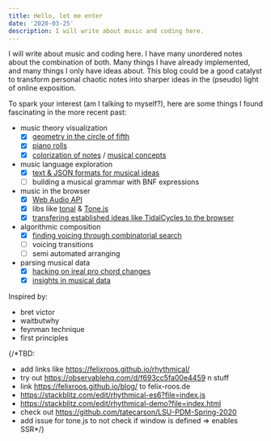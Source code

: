 ```yaml
---
title: Hello, let me enter
date: '2020-03-25'
description: I will write about music and coding here.
---
```


I will write about music and coding here. I have many unordered notes about the combination of both. Many things I have already implemented, and many things I only have ideas about. This blog could be a good catalyst to transform personal chaotic notes into sharper ideas in the (pseudo) light of online exposition.

To spark your interest (am I talking to myself?), here are some things I found fascinating in the more recent past:

- music theory visualization
  - [x] [geometry in the circle of fifth](./pitch-class-sets)
  - [x] [piano rolls](./svg-piano-roll)
  - [x] [colorization of notes](./coloring-pitches) / [musical concepts](./coloring-scales)
- music language exploration
  - [x] [text & JSON formats for musical ideas](./rhythmical-arrays)
  - [ ] building a musical grammar with BNF expressions
- music in the browser
  - [x] [Web Audio API](./web-audio-recorder)
  - [x] libs like [tonal](./chords) & [Tone.js](./rhythmical-playback)
  - [x] [transfering established ideas like TidalCycles to the browser](./rhythmical-objects)
- algorithmic composition
  - [x] [finding voicing through combinatorial search](./voicing-permutation)
  - [ ] voicing transitions
  - [ ] semi automated arranging
- parsing musical data
  - [x] [hacking on ireal pro chord changes](./ireal-changes)
  - [x] [insights in musical data](./ireal-analytics)

Inspired by:

- bret victor
- waitbutwhy
- feynman technique
- first principles

{/*TBD:

- add links like https://felixroos.github.io/rhythmical/
- try out https://observablehq.com/d/f693cc5fa00e4459 n stuff
- link https://felixroos.github.io/blog/ to felix-roos.de
- https://stackblitz.com/edit/rhythmical-es6?file=index.js
- https://stackblitz.com/edit/rhythmical-demo?file=index.html
- check out https://github.com/tatecarson/LSU-PDM-Spring-2020
- add issue for tone.js to not check if window is defined => enables SSR*/}

